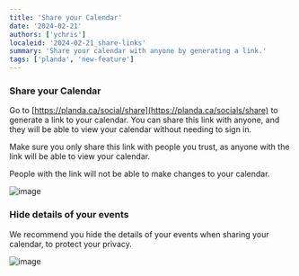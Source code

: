 ```yaml
---
title: 'Share your Calendar'
date: '2024-02-21'
authors: ['ychris']
localeid: '2024-02-21_share-links'
summary: 'Share your calendar with anyone by generating a link.'
tags: ['planda', 'new-feature']
---
```


### Share your Calendar

Go to [https://planda.ca/social/share](https://planda.ca/socials/share) to generate a link to your calendar. You can share this link with anyone, and they will be able to view your calendar without needing to sign in.

Make sure you only share this link with people you trust, as anyone with the link will be able to view your calendar.

People with the link will not be able to make changes to your calendar.

![image](/blog/planda-share.png)


### Hide details of your events

We recommend you hide the details of your events when sharing your calendar, to protect your privacy.

![image](/blog/accesslevel1-calendar.png)
